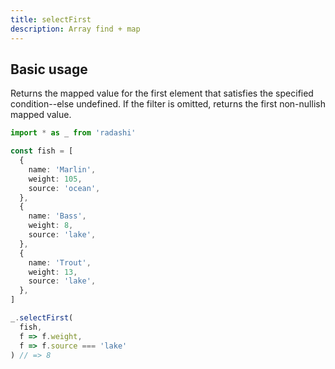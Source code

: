 ```yaml
---
title: selectFirst
description: Array find + map
---
```


## Basic usage

Returns the mapped value for the first element that satisfies the specified condition--else undefined.
If the filter is omitted, returns the first non-nullish mapped value.

```ts
import * as _ from 'radashi'

const fish = [
  {
    name: 'Marlin',
    weight: 105,
    source: 'ocean',
  },
  {
    name: 'Bass',
    weight: 8,
    source: 'lake',
  },
  {
    name: 'Trout',
    weight: 13,
    source: 'lake',
  },
]

_.selectFirst(
  fish,
  f => f.weight,
  f => f.source === 'lake'
) // => 8
```
